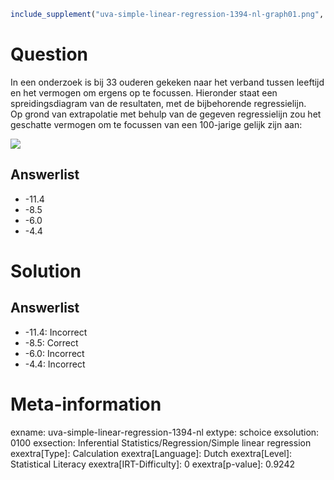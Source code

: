 ```r
include_supplement("uva-simple-linear-regression-1394-nl-graph01.png", recursive = TRUE)
```

Question
========

In een onderzoek is bij 33 ouderen gekeken naar het verband tussen
leeftijd en het vermogen om ergens op te focussen. Hieronder staat een
spreidingsdiagram van de resultaten, met de bijbehorende regressielijn.\
Op grond van extrapolatie met behulp van de gegeven regressielijn zou
het geschatte vermogen om te focussen van een 100-jarige gelijk zijn
aan:

![](uva-simple-linear-regression-1394-nl-graph01.png)

Answerlist
----------

* -11.4
* -8.5
* -6.0
* -4.4

Solution
========

Answerlist
----------

* -11.4: Incorrect
* -8.5: Correct
* -6.0: Incorrect
* -4.4: Incorrect

Meta-information
================
exname: uva-simple-linear-regression-1394-nl
extype: schoice
exsolution: 0100
exsection: Inferential Statistics/Regression/Simple linear regression
exextra[Type]: Calculation
exextra[Language]: Dutch
exextra[Level]: Statistical Literacy
exextra[IRT-Difficulty]: 0
exextra[p-value]: 0.9242
